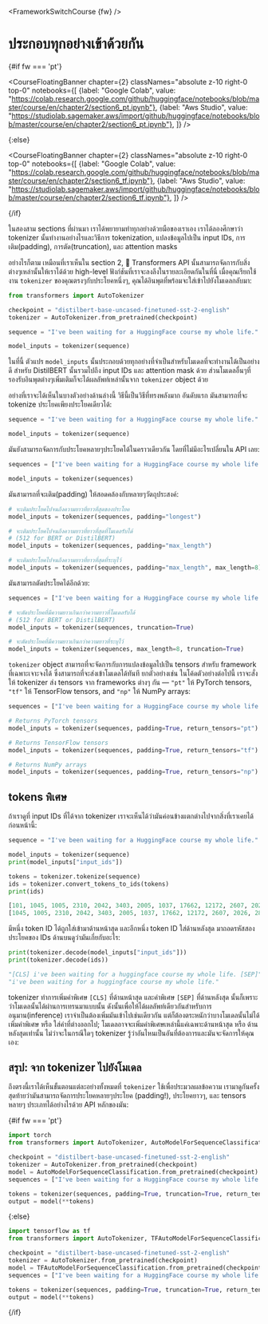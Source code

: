 <FrameworkSwitchCourse {fw} />

# ประกอบทุกอย่างเข้าด้วยกัน

{#if fw === 'pt'}

<CourseFloatingBanner chapter={2}
  classNames="absolute z-10 right-0 top-0"
  notebooks={[
    {label: "Google Colab", value: "https://colab.research.google.com/github/huggingface/notebooks/blob/master/course/en/chapter2/section6_pt.ipynb"},
    {label: "Aws Studio", value: "https://studiolab.sagemaker.aws/import/github/huggingface/notebooks/blob/master/course/en/chapter2/section6_pt.ipynb"},
]} />

{:else}

<CourseFloatingBanner chapter={2}
  classNames="absolute z-10 right-0 top-0"
  notebooks={[
    {label: "Google Colab", value: "https://colab.research.google.com/github/huggingface/notebooks/blob/master/course/en/chapter2/section6_tf.ipynb"},
    {label: "Aws Studio", value: "https://studiolab.sagemaker.aws/import/github/huggingface/notebooks/blob/master/course/en/chapter2/section6_tf.ipynb"},
]} />

{/if}

ในสองสาม sections ที่ผ่านมา เราได้พยายามทำทุกอย่างด้วยมือของเราเอง เราได้ลองศึกษาว่า tokenizer นั้นทำงานอย่างไรและวิธีการ tokenization, แปลงข้อมูลไปเป็น input IDs, การเติม(padding), การตัด(truncation), และ attention masks 

อย่างไรก็ตาม เหมือนที่เราเห็นใน section 2, 🤗 Transformers API นั้นสามารถจัดการกับสิ่งต่างๆเหล่านั้นให้เราได้ด้วย high-level ฟังก์ชันที่เราจะลงลึงในรายละเอียดกันในที่นี่ เมื่อคุณเรียกใช้งาน `tokenizer` ของคุณตรงๆกับประโยคหนึ่งๆ, คุณได้อินพุตที่พร้อมจะใส่เข้าไปยังโมเดลกลับมา:

```py
from transformers import AutoTokenizer

checkpoint = "distilbert-base-uncased-finetuned-sst-2-english"
tokenizer = AutoTokenizer.from_pretrained(checkpoint)

sequence = "I've been waiting for a HuggingFace course my whole life."

model_inputs = tokenizer(sequence)
```

ในที่นี้ ตัวแปร `model_inputs` นั้นประกอบด้วยทุกอย่างที่จำเป็นสำหรับโมเดลที่จะทำงานได้เป็นอย่างดี สำหรับ DistilBERT นั้นรวมไปถึง input IDs และ attention mask ด้วย ส่วนโมเดลอื่นๆที่รองรับอินพุตต่างๆเพิ่มเติมก็จะได้ผลลัพท์เหล่านั้นจาก `tokenizer` object ด้วย

อย่างที่เราจะได้เห็นในบางตัวอย่างด้านล่างนี้ วิธีนี้เป็นวิธีที่ทรงพลังมาก อันดับแรก มันสามารถที่จะ tokenize ประโยคเพียงประโยคเดียวได้:

```py
sequence = "I've been waiting for a HuggingFace course my whole life."

model_inputs = tokenizer(sequence)
```

มันยังสามารถจัดการกับประโยคหลายๆประโยคได้ในคราวเดียวกัน โดยที่ไม่มีอะไรเปลี่ยนใน  API เลย:

```py
sequences = ["I've been waiting for a HuggingFace course my whole life.", "So have I!"]

model_inputs = tokenizer(sequences)
```

มันสามารถที่จะเติม(padding) ให้สอดคล้องกับหลายๆวัตถุประสงค์:

```py
# จะเติมประโยคไปจนถึงความยาวที่ยาวที่สุดของประโยค
model_inputs = tokenizer(sequences, padding="longest")

# จะเติมประโยคไปจนถึงความยาวที่ยาวที่สุดที่โมเดลรับได้
# (512 for BERT or DistilBERT)
model_inputs = tokenizer(sequences, padding="max_length")

# จะเติมประโยคไปจนถึงความยาวที่ยาวที่สุดที่ระบุไว้
model_inputs = tokenizer(sequences, padding="max_length", max_length=8)
```

มันสามารถตัดประโยคได้อีกด้วย:

```py
sequences = ["I've been waiting for a HuggingFace course my whole life.", "So have I!"]

# จะตัดประโยคที่มีความยาวเกินกว่าความยาวที่โมเดลรับได้
# (512 for BERT or DistilBERT)
model_inputs = tokenizer(sequences, truncation=True)

# จะตัดประโยคที่มีความยาวเกินกว่าความยาวที่ระบุไว้
model_inputs = tokenizer(sequences, max_length=8, truncation=True)
```

`tokenizer` object สามารถที่จะจัดการกับการแปลงข้อมูลไปเป็น tensors สำหรับ framework ที่เฉพาะเจาะจงได้ ซึ่งสามารถที่จะส่งเข้าโมเดลได้ทันที ยกตัวอย่างเช่น ในโค้ดตัวอย่างต่อไปนี้ เราจะสั่งให้ tokenizer ส่ง tensors จาก frameworks ต่างๆ กัน — `"pt"` ให้ PyTorch tensors, `"tf"` ให้ TensorFlow tensors, and `"np"` ให้ NumPy arrays:

```py
sequences = ["I've been waiting for a HuggingFace course my whole life.", "So have I!"]

# Returns PyTorch tensors
model_inputs = tokenizer(sequences, padding=True, return_tensors="pt")

# Returns TensorFlow tensors
model_inputs = tokenizer(sequences, padding=True, return_tensors="tf")

# Returns NumPy arrays
model_inputs = tokenizer(sequences, padding=True, return_tensors="np")
```

## tokens พิเศษ

ถ้าเราดูที่ input IDs ที่ได้จาก tokenizer เราจะเห็นได้ว่ามันค่อนข้างแตกต่างไปจากสิ่งที่เราเคยได้ก่อนหน้านี้:

```py
sequence = "I've been waiting for a HuggingFace course my whole life."

model_inputs = tokenizer(sequence)
print(model_inputs["input_ids"])

tokens = tokenizer.tokenize(sequence)
ids = tokenizer.convert_tokens_to_ids(tokens)
print(ids)
```

```python out
[101, 1045, 1005, 2310, 2042, 3403, 2005, 1037, 17662, 12172, 2607, 2026, 2878, 2166, 1012, 102]
[1045, 1005, 2310, 2042, 3403, 2005, 1037, 17662, 12172, 2607, 2026, 2878, 2166, 1012]
```

มีหนึ่ง token ID ได้ถูกใส่เข้ามาด้านหน้าสุด และอีกหนึ่ง token ID ใส่ด้านหลังสุด มาถอดรหัสสองประโยคของ IDs ด้านบนดูว่ามันเกี่ยกับอะไร:

```py
print(tokenizer.decode(model_inputs["input_ids"]))
print(tokenizer.decode(ids))
```

```python out
"[CLS] i've been waiting for a huggingface course my whole life. [SEP]"
"i've been waiting for a huggingface course my whole life."
```

tokenizer ทำการเพิ่มคำพิเศษ `[CLS]` ที่ด้านหน้าสุด และคำพิเศษ `[SEP]` ที่ด้านหลังสุด นั้นก็เพราะว่าโมเดลนั้นได้ผ่านการเทรนมาแบบนั้น ดังนั้นเพื่อให้ได้ผลลัพท์เดียวกันสำหรับการอนุมาน(inference) เราจำเป็นต้องเพิ่มมันเข้าไปเช่นเดียวกัน แต่ก็ต้องตระหนักว่าบางโมเดลนั้นไม่ได้เพิ่มคำพิเศษ หรือ ใส่คำที่ต่างออกไป; โมเดลอาจจะเพิ่มคำพิเศษเหล่านี้แค่เฉพาะด้านหน้าสุด หรือ ด้านหลังสุดเท่านั้น ไม่ว่าจะในกรณีใดๆ tokenizer รู้ว่าอันไหนเป็นอันที่ต้องการและมันจะจัดการให้คุณเอง:

## สรุป: จาก tokenizer ไปยังโมเดล


ถึงตรงนี้เราได้เห็นขั้นตอนแต่ละอย่างทั้งหมดที่ `tokenizer` ใช้เพื่อประมวลผลข้อความ เรามาดูกันครั้งสุดท้ายว่ามันสามารถจัดการประโยคหลายๆประโยค (padding!), ประโยคยาวๆ, และ tensors หลายๆ ประเภทได้อย่างไรด้วย API หลักของมัน:

{#if fw === 'pt'}
```py
import torch
from transformers import AutoTokenizer, AutoModelForSequenceClassification

checkpoint = "distilbert-base-uncased-finetuned-sst-2-english"
tokenizer = AutoTokenizer.from_pretrained(checkpoint)
model = AutoModelForSequenceClassification.from_pretrained(checkpoint)
sequences = ["I've been waiting for a HuggingFace course my whole life.", "So have I!"]

tokens = tokenizer(sequences, padding=True, truncation=True, return_tensors="pt")
output = model(**tokens)
```
{:else}
```py
import tensorflow as tf
from transformers import AutoTokenizer, TFAutoModelForSequenceClassification

checkpoint = "distilbert-base-uncased-finetuned-sst-2-english"
tokenizer = AutoTokenizer.from_pretrained(checkpoint)
model = TFAutoModelForSequenceClassification.from_pretrained(checkpoint)
sequences = ["I've been waiting for a HuggingFace course my whole life.", "So have I!"]

tokens = tokenizer(sequences, padding=True, truncation=True, return_tensors="tf")
output = model(**tokens)
```
{/if}
